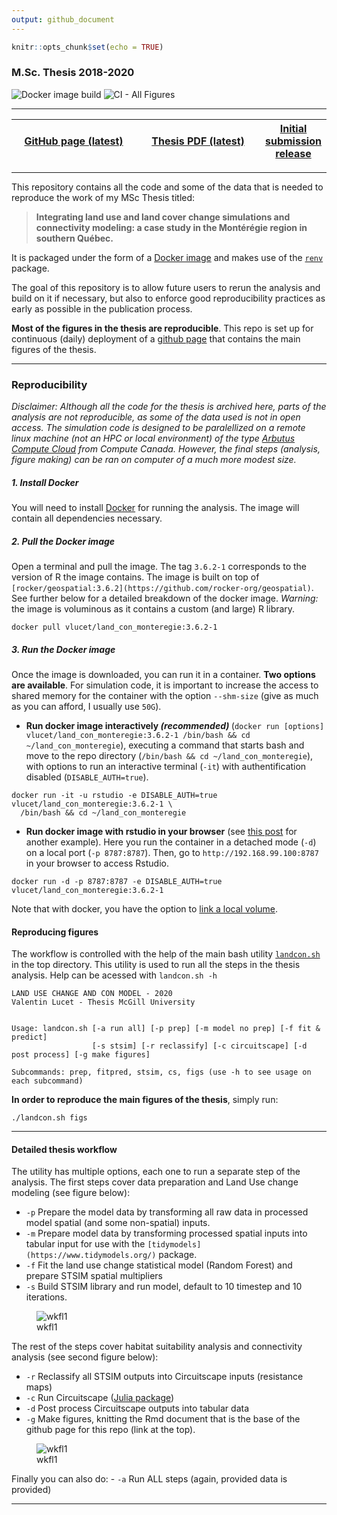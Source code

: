 ```yaml
---
output: github_document
---
```


```r
knitr::opts_chunk$set(echo = TRUE)
```

### M.Sc. Thesis 2018-2020

![Docker image build](https://github.com/VLucet/landchange-connectivity-monteregie/workflows/Build%20/%20Push%20Docker%20image/badge.svg)
![CI - All Figures](https://github.com/VLucet/landchange-connectivity-monteregie/workflows/CI%20-%20All%20Figures/badge.svg)

*****

| [GitHub page (latest)](https://vlucet.github.io/landchange-connectivity-monteregie/) | [Thesis PDF (latest)](https://github.com/VLucet/landchange-connectivity-monteregie/blob/master/thesis/build/thesis.pdf) | [Initial submission release](https://github.com/VLucet/landchange-connectivity-monteregie/)
|:-------------:|:-------------:|:-----:|

*****

This repository contains all the code and some of the data that is needed to reproduce the work of my MSc Thesis titled: 

> **Integrating land use and land cover change simulations and connectivity modeling: a case study in the Montérégie region in southern Québec.**

It is packaged under the form of a [Docker image](https://docs.docker.com/engine/reference/commandline/image/) and makes use of the [`renv`](https://rstudio.github.io/renv/articles/renv.html) package. 

The goal of this repository is to allow future users to rerun the analysis and build on it if necessary, but also to enforce good reproducibility practices as early as possible in the publication process. 

**Most of the figures in the thesis are reproducible**. This repo is set up for continuous (daily) deployment of a [github page](https://vlucet.github.io/landchange-connectivity-monteregie/) that contains the main figures of the thesis.

*****
### Reproducibility

*Disclaimer: Although all the code for the thesis is archived here, parts of the analysis are not reproducible, as some of the data used is not in open access. The simulation code is designed to be paralellized on a remote linux machine (not an HPC or local environment) of the type [Arbutus Compute Cloud](https://docs.computecanada.ca/wiki/Cloud_resources) from Compute Canada. However, the final steps (analysis, figure making) can be ran on computer of a much more modest size.*

##### 1. Install Docker

You will need to install [Docker](https://docs.docker.com/get-docker/) for running the analysis. The image will contain all dependencies necessary.

##### 2. Pull the Docker image

Open a terminal and pull the image. The tag `3.6.2-1` corresponds to the version of R the image contains. The image is built on top of `[rocker/geospatial:3.6.2](https://github.com/rocker-org/geospatial)`. See further below for a detailed breakdown of the docker image. *Warning:* the image is voluminous as it contains a custom (and large) R library.

```{}
docker pull vlucet/land_con_monteregie:3.6.2-1
```

##### 3. Run the Docker image

Once the image is downloaded, you can run it in a container. **Two options are available**. For simulation code, it is important to increase the access to shared memory for the container with the option `--shm-size` (give as much as you can afford, I usually use `50G`).

  - **Run docker image interactively *(recommended)* ** (`docker run [options] vlucet/land_con_monteregie:3.6.2-1 /bin/bash && cd ~/land_con_monteregie`), executing a command that starts bash and move to the repo directory (`/bin/bash && cd ~/land_con_monteregie`), with options to run an interactive terminal (`-it`) with authentification disabled (` DISABLE_AUTH=true`).
  
```{}
docker run -it -u rstudio -e DISABLE_AUTH=true vlucet/land_con_monteregie:3.6.2-1 \
  /bin/bash && cd ~/land_con_monteregie
```

  - **Run docker image with rstudio in your browser** (see [this post](https://ropenscilabs.github.io/r-docker-tutorial/02-Launching-Docker.html) for another example). Here you run the container in a detached mode (`-d`) on a local port (`-p 8787:8787`). Then, go to `http://192.168.99.100:8787` in your browser to access Rstudio.
  
```{}
docker run -d -p 8787:8787 -e DISABLE_AUTH=true vlucet/land_con_monteregie:3.6.2-1
```

Note that with docker, you have the option to [link a local volume](https://docs.docker.com/storage/volumes/).

#### Reproducing figures

The workflow is controlled with the help of the main bash utility [`landcon.sh`](https://github.com/VLucet/landchange-connectivity-monteregie/blob/master/landcon.sh) in the top directory. This utility is used to run all the steps in the thesis analysis. Help can be acessed with `landcon.sh -h`

```{}
LAND USE CHANGE AND CON MODEL - 2020
Valentin Lucet - Thesis McGill University


Usage: landcon.sh [-a run all] [-p prep] [-m model no prep] [-f fit & predict]
                  [-s stsim] [-r reclassify] [-c circuitscape] [-d post process] [-g make figures]

Subcommands: prep, fitpred, stsim, cs, figs (use -h to see usage on each subcommand)
```

**In order to reproduce the main figures of the thesis**, simply run:

```{}
./landcon.sh figs
```

*****

#### Detailed thesis workflow

The utility has multiple options, each one to run a separate step of the analysis. The first steps cover data preparation and Land Use change modeling (see figure below):

  - `-p` Prepare the model data by transforming all raw data in processed model spatial (and some non-spatial) inputs.
  - `-m` Prepare model data by transforming processed spatial inputs into tabular input for use with the `[tidymodels](https://www.tidymodels.org/)` package. 
  - `-f` Fit the land use change statistical model (Random Forest) and prepare STSIM spatial multipliers
  - `-s` Build STSIM library and run model, default to 10 timestep and 10 iterations.
  
![wkfl1](thesis/figures/Chapter1_flowchart.png)

The rest of the steps cover habitat suitability analysis and connectivity analysis (see second figure below):

  - `-r` Reclassify all STSIM outputs into Circuitscape inputs (resistance maps)
  - `-c` Run Circuitscape ([Julia package](https://github.com/Circuitscape/Circuitscape.jl))
  - `-d` Post process Circuitscape outputs into tabular data 
  - `-g` Make figures, knitting the Rmd document that is the base of the github page for this repo (link at the top).

![wkfl1](thesis/figures/Chapter1_flowchart2.png)
  
Finally you can also do:
  - `-a` Run ALL steps (again, provided data is provided)
  
*****

<!-- #### Docker image detailed breakdwon -->

<!-- ***** -->

<!-- #### renv lockfile breakdown -->

<!-- ***** -->